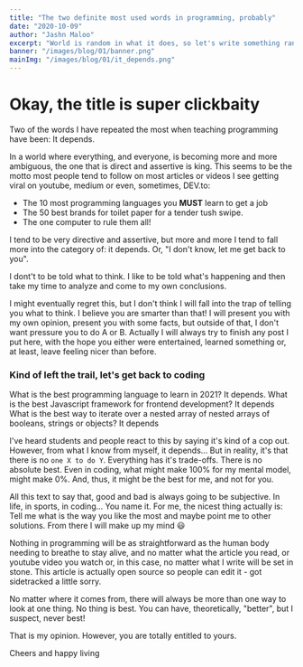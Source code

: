 ```yaml
---
title: "The two definite most used words in programming, probably"
date: "2020-10-09"
author: "Jashn Maloo"
excerpt: "World is random in what it does, so let's write something random"
banner: "/images/blog/01/banner.png"
mainImg: "/images/blog/01/it_depends.png"
---
```


# Okay, the title is super clickbaity

Two of the words I have repeated the most when teaching programming have been: It depends.

In a world where everything, and everyone, is becoming more and more ambiguous, the one that is direct and assertive is king. This seems to be the motto most people tend to follow on most articles or videos I see getting viral on youtube, medium or even, sometimes, DEV.to:

- The 10 most programming languages you **MUST** learn to get a job
- The 50 best brands for toilet paper for a tender tush swipe.
- The one computer to rule them all!

I tend to be very directive and assertive, but more and more I tend to fall more into the category of: it depends. Or, "I don't know, let me get back to you".

I dont't to be told what to think. I like to be told what's happening and then take my time to analyze and come to my own conclusions.

I might eventually regret this, but I don't think I will fall into the trap of telling you what to think. I believe you are smarter than that! I will present you with my own opinion, present you with some facts, but outside of that, I don't want pressure you to do A or B. Actually I will always try to finish any post I put here, with the hope you either were entertained, learned something or, at least, leave feeling nicer than before.

### Kind of left the trail, let's get back to coding

What is the best programming language to learn in 2021? It depends.
What is the best Javascript framework for frontend development? It depends
What is the best way to iterate over a nested array of nested arrays of booleans, strings or objects? It depends

I've heard students and people react to this by saying it's kind of a cop out. However, from what I know from myself, it depends... But in reality, it's that there is no `one X to do Y`. Everything has it's trade-offs. There is no absolute best. Even in coding, what might make 100% for my mental model, might make 0%. And, thus, it might be the best for me, and not for you.

All this text to say that, good and bad is always going to be subjective. In life, in sports, in coding... You name it. For me, the nicest thing actually is: Tell me what is the way you like the most and maybe point me to other solutions. From there I will make up my mind 😃

Nothing in programming will be as straightforward as the human body needing to breathe to stay alive, and no matter what the article you read, or youtube video you watch or, in this case, no matter what I write will be set in stone. This article is actually open source so people can edit it - got sidetracked a little sorry.

No matter where it comes from, there will always be more than one way to look at one thing. No thing is best. You can have, theoretically, "better", but I suspect, never best!

That is my opinion. However, you are totally entitled to yours.

Cheers and happy living
